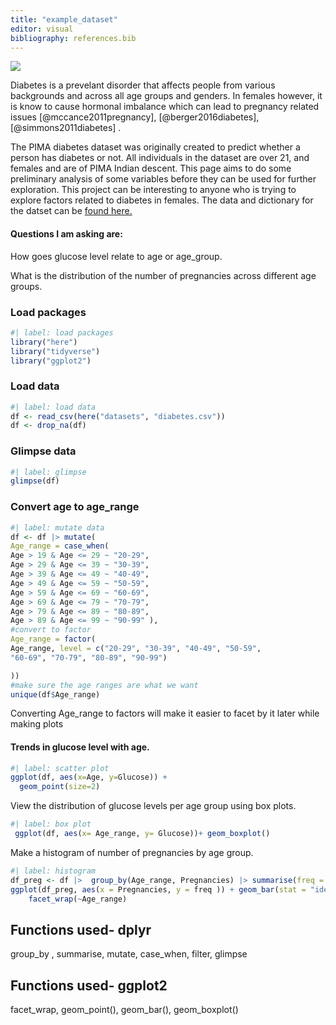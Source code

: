 ```yaml
---
title: "example_dataset"
editor: visual
bibliography: references.bib
---
```


![](images/Diabetes%20Image_0.jpeg){fig-align="center"}

Diabetes is a prevelant disorder that affects people from various backgrounds and across all age groups and genders. In females however, it is know to cause hormonal imbalance which can lead to pregnancy related issues [@mccance2011pregnancy], [@berger2016diabetes], [@simmons2011diabetes] .

The PIMA diabetes dataset was originally created to predict whether a person has diabetes or not. All individuals in the dataset are over 21, and females and are of PIMA Indian descent. This page aims to do some preliminary analysis of some variables before they can be used for further exploration. This project can be interesting to anyone who is trying to explore factors related to diabetes in females. The data and dictionary for the datset can be [found here.](https://www.kaggle.com/datasets/uciml/pima-indians-diabetes-database)

#### Questions I am asking are:

How goes glucose level relate to age or age_group.

What is the distribution of the number of pregnancies across different age groups.

### Load packages

```R
#| label: load packages
library("here")
library("tidyverse")
library("ggplot2")
```

### Load data

```R
#| label: load data
df <- read_csv(here("datasets", "diabetes.csv"))
df <- drop_na(df)

```

### Glimpse data

```R
#| label: glimpse
glimpse(df)
```

### Convert age to age_range

```R
#| label: mutate data 
df <- df |> mutate(
Age_range = case_when(
Age > 19 & Age <= 29 ~ "20-29",
Age > 29 & Age <= 39 ~ "30-39",
Age > 39 & Age <= 49 ~ "40-49",
Age > 49 & Age <= 59 ~ "50-59",
Age > 59 & Age <= 69 ~ "60-69",
Age > 69 & Age <= 79 ~ "70-79",
Age > 79 & Age <= 89 ~ "80-89",
Age > 89 & Age <= 99 ~ "90-99" ),
#convert to factor
Age_range = factor(
Age_range, level = c("20-29", "30-39", "40-49", "50-59",
"60-69", "70-79", "80-89", "90-99")

))
#make sure the age ranges are what we want
unique(df$Age_range)
```

::: {.column-margin}
Converting Age_range to factors will make it easier to facet by it later while making plots
:::

#### Trends in glucose level with age.

```R
#| label: scatter plot 
ggplot(df, aes(x=Age, y=Glucose)) +
  geom_point(size=2)
```

View the distribution of glucose levels per age group using box plots.

```R
#| label: box plot 
 ggplot(df, aes(x= Age_range, y= Glucose))+ geom_boxplot()
```

Make a histogram of number of pregnancies by age group.

```R

#| label: histogram
df_preg <- df |>  group_by(Age_range, Pregnancies) |> summarise(freq = n())
ggplot(df_preg, aes(x = Pregnancies, y = freq )) + geom_bar(stat = "identity")+
    facet_wrap(~Age_range)

```

::: {.callout-note}
## Functions used- dplyr

group_by , summarise, mutate, case_when, filter, glimpse
:::

::: {.callout-note}
## Functions used- ggplot2

facet_wrap, geom_point(), geom_bar(), geom_boxplot()
:::

